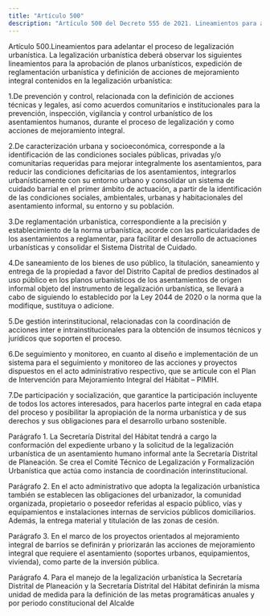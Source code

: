 ```yaml
---
title: "Artículo 500"
description: "Artículo 500 del Decreto 555 de 2021. Lineamientos para adelantar el proceso de legalización urbanística."
---
```


Artículo 500.Lineamientos para adelantar el proceso de legalización urbanística. La legalización urbanística deberá observar los siguientes lineamientos para la aprobación de planos urbanísticos, expedición de reglamentación urbanística y definición de acciones de mejoramiento integral contenidos en la legalización urbanística:
 
1.De prevención y control, relacionada con la definición de acciones técnicas y legales, así como acuerdos comunitarios e institucionales para la prevención, inspección, vigilancia y control urbanístico de los asentamientos humanos, durante el proceso de legalización y como acciones de mejoramiento integral.
 
2.De caracterización urbana y socioeconómica, corresponde a la identificación de las condiciones sociales públicas, privadas y/o comunitarias requeridas para mejorar integralmente los asentamientos, para reducir las condiciones deficitarias de los asentamientos, integrarlos urbanísticamente con su entorno urbano y consolidar un sistema de cuidado barrial en el primer ámbito de actuación, a partir de la identificación de las condiciones sociales, ambientales, urbanas y habitacionales del asentamiento informal, su entorno y su población.
 
3.De reglamentación urbanística, correspondiente a la precisión y establecimiento de la norma urbanística, acorde con las particularidades de los asentamientos a reglamentar, para facilitar el desarrollo de actuaciones urbanísticas y consolidar el Sistema Distrital de Cuidado.
 
4.De saneamiento de los bienes de uso público, la titulación, saneamiento y entrega de la propiedad a favor del Distrito Capital de predios destinados al uso público en los planos urbanísticos de los asentamientos de origen informal objeto del instrumento de legalización urbanística, se llevará a cabo de siguiendo lo establecido por la Ley 2044 de 2020 o la norma que la modifique, sustituya o adicione.
 
5.De gestión interinstitucional, relacionadas con la coordinación de acciones inter e intrainstitucionales para la obtención de insumos técnicos y jurídicos que soporten el proceso.
 
6.De seguimiento y monitoreo, en cuanto al diseño e implementación de un sistema para el seguimiento y monitoreo de las acciones y proyectos dispuestos en el acto administrativo respectivo, que se articule con el Plan de Intervención para Mejoramiento Integral del Hábitat – PIMIH.
 
7.De participación y socialización, que garantice la participación incluyente de todos los actores interesados, para hacerlos parte integral en cada etapa del proceso y posibilitar la apropiación de la norma urbanística y de sus derechos y sus obligaciones para el desarrollo urbano sostenible.
 
Parágrafo 1. La Secretaría Distrital del Hábitat tendrá a cargo la conformación del expediente urbano y la solicitud de la legalización urbanística de un asentamiento humano informal ante la Secretaría Distrital de Planeación. Se crea el Comité Técnico de Legalización y Formalización Urbanística que actúa como instancia de coordinación interinstitucional.
 
Parágrafo 2. En el acto administrativo que adopta la legalización urbanística también se establecen las obligaciones del urbanizador, la comunidad organizada, propietario o poseedor referidas al espacio público, vías y equipamientos e instalaciones internas de servicios públicos domiciliarios. Además, la entrega material y titulación de las zonas de cesión.
 
Parágrafo 3. En el marco de los proyectos orientados al mejoramiento integral de barrios se definirán y priorizarán las acciones de mejoramiento integral que requiere el asentamiento (soportes urbanos, equipamientos, vivienda), como parte de la inversión pública.
 
Parágrafo 4. Para el manejo de la legalización urbanística la Secretaría Distrital de Planeación y la Secretaría Distrital del Hábitat definirán la misma unidad de medida para la definición de las metas programáticas anuales y por periodo constitucional del Alcalde